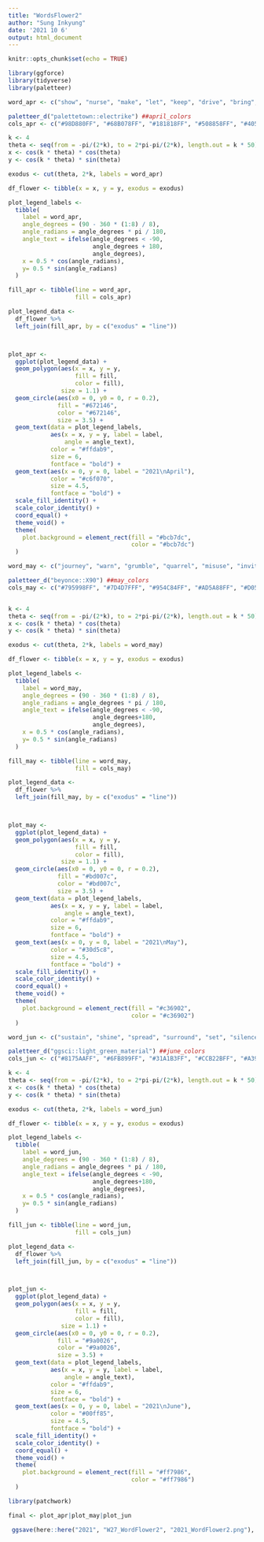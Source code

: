 ```yaml
---
title: "WordsFlower2"
author: "Sung Inkyung"
date: '2021 10 6'
output: html_document
---
```


```r
knitr::opts_chunk$set(echo = TRUE)
```


```r
library(ggforce)
library(tidyverse)
library(paletteer)

word_apr <- c("show", "nurse", "make", "let", "keep", "drive", "bring", "dispose")

paletteer_d("palettetown::electrike") ##april_colors
cols_apr <- c("#98D880FF", "#68B078FF", "#181818FF", "#508858FF", "#405040FF", "#F8E820FF", "#D0D018FF", "#A8C040FF")

k <- 4
theta <- seq(from = -pi/(2*k), to = 2*pi-pi/(2*k), length.out = k * 50)
x <- cos(k * theta) * cos(theta)
y <- cos(k * theta) * sin(theta)

exodus <- cut(theta, 2*k, labels = word_apr)

df_flower <- tibble(x = x, y = y, exodus = exodus)

plot_legend_labels <- 
  tibble(
    label = word_apr,
    angle_degrees = (90 - 360 * (1:8) / 8),
    angle_radians = angle_degrees * pi / 180,
    angle_text = ifelse(angle_degrees < -90, 
                        angle_degrees + 180, 
                        angle_degrees),
    x = 0.5 * cos(angle_radians),
    y= 0.5 * sin(angle_radians)
  )

fill_apr <- tibble(line = word_apr, 
                   fill = cols_apr)

plot_legend_data <-
  df_flower %>% 
  left_join(fill_apr, by = c("exodus" = "line")) 



plot_apr <- 
  ggplot(plot_legend_data) +
  geom_polygon(aes(x = x, y = y, 
                   fill = fill, 
                   color = fill), 
               size = 1.1) +
  geom_circle(aes(x0 = 0, y0 = 0, r = 0.2), 
              fill = "#672146", 
              color = "#672146", 
              size = 3.5) +
  geom_text(data = plot_legend_labels, 
            aes(x = x, y = y, label = label, 
                angle = angle_text), 
            color = "#ffdab9", 
            size = 6, 
            fontface = "bold") +
  geom_text(aes(x = 0, y = 0, label = "2021\nApril"), 
            color = "#c6f070",  
            size = 4.5, 
            fontface = "bold") +
  scale_fill_identity() +
  scale_color_identity() +
  coord_equal() +
  theme_void() +
  theme(
    plot.background = element_rect(fill = "#bcb7dc", 
                                   color = "#bcb7dc")
  )
```

```r
word_may <- c("journey", "warn", "grumble", "quarrel", "misuse", "invite", "mistreat", "reject")

paletteer_d("beyonce::X90") ##may_colors
cols_may <- c("#795998FF", "#7D4D7FFF", "#954C84FF", "#AD5A88FF", "#D05F95FF", "#DAA7ABFF", "#F0A9A7FF", "#E7B7B2FF")


k <- 4
theta <- seq(from = -pi/(2*k), to = 2*pi-pi/(2*k), length.out = k * 50)
x <- cos(k * theta) * cos(theta)
y <- cos(k * theta) * sin(theta)

exodus <- cut(theta, 2*k, labels = word_may)

df_flower <- tibble(x = x, y = y, exodus = exodus)

plot_legend_labels <- 
  tibble(
    label = word_may,
    angle_degrees = (90 - 360 * (1:8) / 8),
    angle_radians = angle_degrees * pi / 180,
    angle_text = ifelse(angle_degrees < -90, 
                        angle_degrees+180, 
                        angle_degrees),
    x = 0.5 * cos(angle_radians),
    y= 0.5 * sin(angle_radians)
  )

fill_may <- tibble(line = word_may, 
                   fill = cols_may)

plot_legend_data <-
  df_flower %>% 
  left_join(fill_may, by = c("exodus" = "line")) 



plot_may <- 
  ggplot(plot_legend_data) +
  geom_polygon(aes(x = x, y = y, 
                   fill = fill, 
                   color = fill), 
               size = 1.1) +
  geom_circle(aes(x0 = 0, y0 = 0, r = 0.2), 
              fill = "#bd007c", 
              color = "#bd007c", 
              size = 3.5) +
  geom_text(data = plot_legend_labels, 
            aes(x = x, y = y, label = label, 
                angle = angle_text), 
            color = "#ffdab9", 
            size = 6, 
            fontface = "bold") +
  geom_text(aes(x = 0, y = 0, label = "2021\nMay"), 
            color = "#30d5c8",  
            size = 4.5, 
            fontface = "bold") +
  scale_fill_identity() +
  scale_color_identity() +
  coord_equal() +
  theme_void() +
  theme(
    plot.background = element_rect(fill = "#c36902", 
                                   color = "#c36902")
  )
```

```r
word_jun <- c("sustain", "shine", "spread", "surround", "set", "silence", "separate", "show")

paletteer_d("ggsci::light_green_material") ##june_colors
cols_jun <- c("#8175AAFF", "#6FB899FF", "#31A1B3FF", "#CCB22BFF", "#A39FC9FF", "#94D0C0FF", "#959C9EFF", "#027B8EFF")

k <- 4
theta <- seq(from = -pi/(2*k), to = 2*pi-pi/(2*k), length.out = k * 50)
x <- cos(k * theta) * cos(theta)
y <- cos(k * theta) * sin(theta)

exodus <- cut(theta, 2*k, labels = word_jun)

df_flower <- tibble(x = x, y = y, exodus = exodus)

plot_legend_labels <- 
  tibble(
    label = word_jun,
    angle_degrees = (90 - 360 * (1:8) / 8),
    angle_radians = angle_degrees * pi / 180,
    angle_text = ifelse(angle_degrees < -90, 
                        angle_degrees+180, 
                        angle_degrees),
    x = 0.5 * cos(angle_radians),
    y= 0.5 * sin(angle_radians)
  )

fill_jun <- tibble(line = word_jun, 
                   fill = cols_jun)

plot_legend_data <-
  df_flower %>% 
  left_join(fill_jun, by = c("exodus" = "line")) 



plot_jun <- 
  ggplot(plot_legend_data) +
  geom_polygon(aes(x = x, y = y, 
                   fill = fill, 
                   color = fill), 
               size = 1.1) +
  geom_circle(aes(x0 = 0, y0 = 0, r = 0.2), 
              fill = "#9a0026", 
              color = "#9a0026", 
              size = 3.5) +
  geom_text(data = plot_legend_labels, 
            aes(x = x, y = y, label = label, 
                angle = angle_text), 
            color = "#ffdab9", 
            size = 6, 
            fontface = "bold") +
  geom_text(aes(x = 0, y = 0, label = "2021\nJune"), 
            color = "#00ff85",  
            size = 4.5, 
            fontface = "bold") +
  scale_fill_identity() +
  scale_color_identity() +
  coord_equal() +
  theme_void() +
  theme(
    plot.background = element_rect(fill = "#ff7986", 
                                   color = "#ff7986")
  )
```

```r
library(patchwork)

final <- plot_apr|plot_may|plot_jun

 ggsave(here::here("2021", "W27_WordFlower2", "2021_WordFlower2.png"), dpi = 300, width = 45, height = 15, units = "cm")
```
